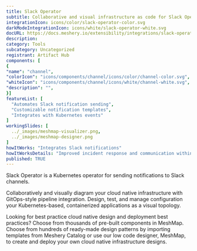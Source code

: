 ```yaml
---
title: Slack Operator
subtitle: Collaborative and visual infrastructure as code for Slack Operator
integrationIcon: icons/color/slack-operator-color.svg
darkModeIntegrationIcon: icons/white/slack-operator-white.svg
docURL: https://docs.meshery.io/extensibility/integrations/slack-operator
description: 
category: Tools
subcategory: Uncategorized
registrant: Artifact Hub
components: [
{
"name": "channel",
"colorIcon": "icons/components/channel/icons/color/channel-color.svg",
"whiteIcon": "icons/components/channel/icons/white/channel-white.svg",
"description": "",
}]
featureList: [
  "Automates Slack notification sending",
  "Customizable notification templates",
  "Integrates with Kubernetes events"
]
workingSlides: [
  ../_images/meshmap-visualizer.png,
  ../_images/meshmap-designer.png
]
howItWorks: "Integrates Slack notifications"
howItWorksDetails: "Improved incident response and communication within Kubernetes"
published: TRUE
---
```

<p>
Slack Operator is a Kubernetes operator for sending notifications to Slack channels.
</p>
<p>
    Collaboratively and visually diagram your cloud native infrastructure with GitOps-style pipeline integration. Design, test, and manage configuration your Kubernetes-based, containerized applications as a visual topology.
</p>
<p>
    Looking for best practice cloud native design and deployment best practices? Choose from thousands of pre-built components in MeshMap. Choose from hundreds of ready-made design patterns by importing templates from Meshery Catalog or use our low code designer, MeshMap, to create and deploy your own cloud native infrastructure designs.
</p>

